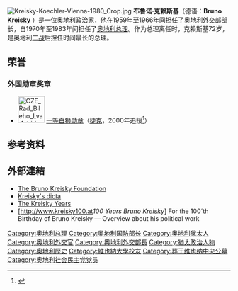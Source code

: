 {{expand|time=2013-04-21T09:12:45+00:00}}
[[File:Kreisky-Koechler-Vienna-1980_Crop.jpg|thumb]]
'''布鲁诺·克赖斯基'''（德语：'''Bruno Kreisky''' {{bd|1911年|1月22日|1990年|7月29日}}）是一位[[奥地利|奥地利]]政治家，他在1959年至1966年间担任了[[奥地利外交部|奥地利外交部]]部长，自1970年至1983年间担任了[[奥地利总理|奥地利总理]]。作为总理离任时，克赖斯基72岁，是奥地利[[二战|二战]]后担任时间最长的总理。

==荣誉==
===外国勋章奖章===
* [[File:CZE_Rad_Bileho_Lva_1_tridy_BAR.svg|60px]] [[一等白狮勋章|一等白狮勋章]]（[[捷克|捷克]]，2000年追授<ref>{{en}}{{cite web |url=https://www.hrad.cz/en/czech-republic/state-decorations/order-of-the-white-lion/list |title=List of Honoured  |publisher=President of the CR |date= |accessdate=2021-10-15 |deadurl=no |archiveurl=http://web.archive.org/web/20210927115127/https://www.hrad.cz/en/czech-republic/state-decorations/order-of-the-white-lion/list |archivedate=2021-09-27 }}</ref>）

==参考资料==
{{reflist}}

== 外部連結 ==
{{Commons category|Bruno Kreisky}}
* [https://web.archive.org/web/20071224230341/http://www.kreisky.org/start_net.htm The Bruno Kreisky Foundation]
* [https://web.archive.org/web/20031021182543/http://www.kreisky.org/faqs.htm Kreisky's dicta]  {{de icon}}
* [http://www.photoglobe.info/ebooks/austria/cstudies_austria_0060.html The Kreisky Years] {{Wayback|url=http://www.photoglobe.info/ebooks/austria/cstudies_austria_0060.html |date=20171108063217 }}
* [http://www.kreisky100.at''100 Years Bruno Kreisky''] {{Wayback|url=http://www.kreisky100.at/ |date=20200218124705 }} For the 100´th Birthday of Bruno Kreisky — Overview about his political work
{{Authority control}}

{{奥地利总理}}
{{Authority control}}

{{DEFAULTSORT:Kreisky, Bruno}}
[[Category:奥地利总理|Category:奥地利总理]]
[[Category:奥地利国防部长|Category:奥地利国防部长]]
[[Category:奥地利犹太人|Category:奥地利犹太人]]
[[Category:奥地利外交官|Category:奥地利外交官]]
[[Category:奧地利外交部長|Category:奧地利外交部長]]
[[Category:猶太政治人物|Category:猶太政治人物]]
[[Category:奧地利歷史|Category:奧地利歷史]]
[[Category:維也納大學校友|Category:維也納大學校友]]
[[Category:葬于维也纳中央公墓|Category:葬于维也纳中央公墓]]
[[Category:奥地利社会民主党党员|Category:奥地利社会民主党党员]]